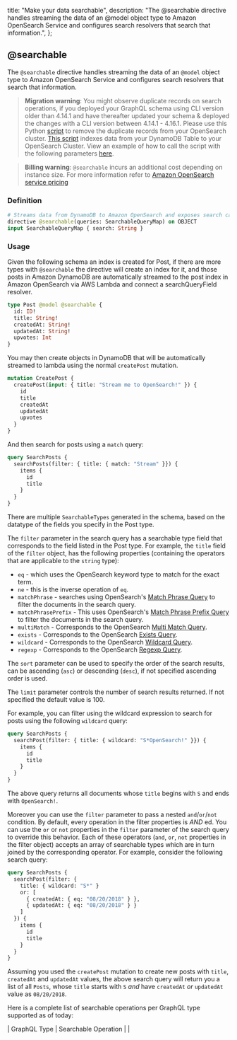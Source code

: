   title: "Make your data searchable",
  description: "The @searchable directive handles streaming the data of an @model object type to Amazon OpenSearch Service and configures search resolvers that search that information.",
};



## @searchable

The `@searchable` directive handles streaming the data of an `@model` object type to Amazon OpenSearch Service and configures search resolvers that search that information.

> **Migration warning**: You might observe duplicate records on search operations, if you deployed your GraphQL schema using CLI version older than 4.14.1 and have thereafter updated your schema & deployed the changes with a CLI version between 4.14.1 - 4.16.1.
Please use this Python [script](https://github.com/aws-amplify/amplify-cli/blob/master/packages/graphql-elasticsearch-transformer/scripts/ddb_to_es.py) to remove the duplicate records from your OpenSearch cluster. [This script](https://github.com/aws-amplify/amplify-cli/blob/master/packages/graphql-elasticsearch-transformer/scripts/ddb_to_es.py) indexes data from your DynamoDB Table to your OpenSearch Cluster. View an example of how to call the script with the following parameters [here](https://aws-amplify.github.io/docs/cli-toolchain/graphql#example-of-calling-the-script).

> **Billing warning**: `@searchable` incurs an additional cost depending on instance size. For more information refer to [Amazon OpenSearch service pricing](https://aws.amazon.com/elasticsearch-service/pricing/)

### Definition

```graphql
# Streams data from DynamoDB to Amazon OpenSearch and exposes search capabilities.
directive @searchable(queries: SearchableQueryMap) on OBJECT
input SearchableQueryMap { search: String }
```

### Usage

Given the following schema an index is created for Post, if there are more types with `@searchable` the directive will create an index for it, and those posts in Amazon DynamoDB are automatically streamed to the post index in Amazon OpenSearch via AWS Lambda and connect a searchQueryField resolver.

```graphql
type Post @model @searchable {
  id: ID!
  title: String!
  createdAt: String!
  updatedAt: String!
  upvotes: Int
}
```

You may then create objects in DynamoDB that will be automatically streamed to lambda
using the normal `createPost` mutation.

```graphql
mutation CreatePost {
  createPost(input: { title: "Stream me to OpenSearch!" }) {
    id
    title
    createdAt
    updatedAt
    upvotes
  }
}
```

And then search for posts using a `match` query:

```graphql
query SearchPosts {
  searchPosts(filter: { title: { match: "Stream" }}) {
    items {
      id
      title
    }
  }
}
```

There are multiple `SearchableTypes` generated in the schema, based on the datatype of the fields you specify in the Post type.

The `filter` parameter in the search query has a searchable type field that corresponds to the field listed in the Post type. For example, the `title` field of the `filter` object, has the following properties (containing the operators that are applicable to the `string` type):

- `eq` - which uses the OpenSearch keyword type to match for the exact term.
- `ne` - this is the inverse operation of `eq`.
- `matchPhrase` - searches using OpenSearch's [Match Phrase Query](https://www.elastic.co/guide/en/elasticsearch/reference/6.2/query-dsl-match-query-phrase.html) to filter the documents in the search query.
- `matchPhrasePrefix` - This uses OpenSearch's [Match Phrase Prefix Query](https://www.elastic.co/guide/en/elasticsearch/reference/6.2/query-dsl-match-query-phrase-prefix.html) to filter the documents in the search query.
- `multiMatch` - Corresponds to the OpenSearch [Multi Match Query](https://www.elastic.co/guide/en/elasticsearch/reference/6.2/query-dsl-multi-match-query.html).
- `exists` - Corresponds to the OpenSearch [Exists Query](https://www.elastic.co/guide/en/elasticsearch/reference/6.2/query-dsl-exists-query.html).
- `wildcard` - Corresponds to the OpenSearch [Wildcard Query](https://www.elastic.co/guide/en/elasticsearch/reference/6.2/query-dsl-wildcard-query.html).
- `regexp` - Corresponds to the OpenSearch [Regexp Query](https://www.elastic.co/guide/en/elasticsearch/reference/6.2/query-dsl-regexp-query.html).

The `sort` parameter can be used to specify the order of the search results, can be ascending (`asc`) or descending (`desc`), if not specified ascending order is used.

The `limit` parameter controls the number of search results returned. If not specified the default value is 100.

For example, you can filter using the wildcard expression to search for posts using the following `wildcard` query:

```graphql
query SearchPosts {
  searchPost(filter: { title: { wildcard: "S*OpenSearch!" }}) {
    items {
      id
      title
    }
  }
}
```

The above query returns all documents whose `title` begins with `S` and ends with `OpenSearch!`.

Moreover you can use the `filter` parameter to pass a nested `and`/`or`/`not` condition. By default, every operation in the filter properties is *AND* ed. You can use the `or` or `not` properties in the `filter` parameter of the search query to override this behavior. Each of these operators (`and`, `or`, `not` properties in the filter object) accepts an array of searchable types which are in turn joined by the corresponding operator. For example, consider the following search query:

```graphql
query SearchPosts {
  searchPost(filter: {
    title: { wildcard: "S*" }
    or: [
      { createdAt: { eq: "08/20/2018" } },
      { updatedAt: { eq: "08/20/2018" } }
    ]
  }) {
    items {
      id
      title
    }
  }
}
```

Assuming you used the `createPost` mutation to create new posts with `title`, `createdAt` and `updatedAt` values, the above search query will return you a list of all `Posts`, whose `title` starts with `S` _and_ have `createdAt` _or_ `updatedAt` value as `08/20/2018`.

Here is a complete list of searchable operations per GraphQL type supported as of today:

| GraphQL Type        | Searchable Operation           |
|